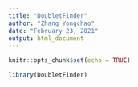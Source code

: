 ```yaml
---
title: "DoubletFinder"
author: "Zhang Yongchao"
date: "February 23, 2021"
output: html_document
---
```


```r
knitr::opts_chunk$set(echo = TRUE)
```

```r
library(DoubletFinder)
```

